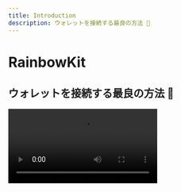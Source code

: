 ```yaml
---
title: Introduction
description: ウォレットを接続する最良の方法 🌈
---
```


# RainbowKit

## ウォレットを接続する最良の方法 🌈

<Video src="https://res.cloudinary.com/rainbowme/video/upload/s--aTmEjSrr--/f_auto:video,q_auto/v1/rainbowkit/site-assets/rainbowkit-video-cutdown-edit_gy0q16" />

RainbowKit is a [React](https://reactjs.org/) library that makes it easy to add wallet connection to your dapp. It's intuitive, responsive and customizable.

### Features

#### Wallet management

Out-of-the-box wallet management for your dapp. Aside from handling the connection and disconnection of wallets, RainbowKit supports numerous wallets, swaps connection chains, resolves address to ENS, displays balance and much more!

#### Customizable

You can tweak the RainbowKit UI to match your branding. You can pick from a few pre-defined accent colors and border radius configurations. For more advanced use cases, you can provide in a fully custom theme, render your own button and omit certain features. Dark mode included.

#### Industry standards

For better interoperability with most products, we rely on [viem](https://viem.sh) and [wagmi](https://wagmi.sh/) — the most commonly used libraries in the space.

Wallet standards like EIP-1193 and EIP-6963 are supported right out-of-the-box, making it easier than ever for browser wallet users to seamlessly connect their wallet to your dApp.

### Community

We're excited to see the community adopt RainbowKit, raise issues, and provide feedback. Whether it's a feature request, bug report, or a project to showcase, please get involved!

- Raise an [issue](https://github.com/rainbow-me/rainbowkit/issues)
- Follow on [Twitter](https://twitter.com/rainbowdotme)
- Share your [feedback](https://github.com/rainbow-me/rainbowkit/discussions/new?category=feedback)
- Try it out on [Codesandbox](https://codesandbox.io/p/sandbox/github/rainbow-me/rainbowkit/tree/main/examples/with-next)
